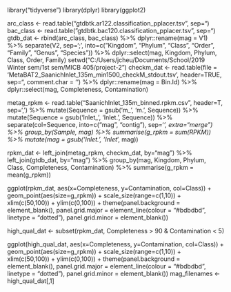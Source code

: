 library("tidyverse")
library(dplyr)
library(ggplot2)

arc_class <- read.table("gtdbtk.ar122.classification_pplacer.tsv", sep="\t")
bac_class <- read.table("gtdbtk.bac120.classification_pplacer.tsv", sep="\t")
gtdb_dat <- rbind(arc_class, bac_class) %>% 
  dplyr::rename(mag = V1) %>% 
  separate(V2, sep=';', into=c("Kingdom", "Phylum", "Class", "Order", "Family", "Genus", "Species")) %>%
  dplyr::select(mag, Kingdom, Phylum, Class, Order, Family)
setwd("C:/Users/jcheu/Documents/School/2019 Winter sem/1st sem/MICB 405/project-2")
checkm_dat <- read.table(file = 'MetaBAT2_SaanichInlet_135m_min1500_checkM_stdout.tsv', header=TRUE, sep="\t", comment.char = '') %>% 
  dplyr::rename(mag = Bin.Id) %>% 
  dplyr::select(mag, Completeness, Contamination)

metag_rpkm <- read.table("SaanichInlet_135m_binned.rpkm.csv", header=T, sep=',') %>% 
  mutate(Sequence = gsub('m_', 'm.', Sequence)) %>% 
  mutate(Sequence = gsub('Inlet_', 'Inlet.', Sequence)) %>% 
  separate(col=Sequence, into=c("mag", "contig"), sep='_', extra="merge") %>% 
  group_by(Sample, mag) %>% 
  summarise(g_rpkm = sum(RPKM)) %>% 
  mutate(mag = gsub('Inlet.', 'Inlet_', mag))

rpkm_dat <- left_join(metag_rpkm, checkm_dat, by="mag") %>% 
  left_join(gtdb_dat, by="mag") %>% 
  group_by(mag, Kingdom, Phylum, Class, Completeness, Contamination) %>% 
  summarise(g_rpkm = mean(g_rpkm))

ggplot(rpkm_dat, aes(x=Completeness, y=Contamination, col=Class)) +
  geom_point(aes(size=g_rpkm)) +
  scale_size(range=c(1,10)) +
  xlim(c(50,100)) +
  ylim(c(0,100)) +
  theme(panel.background = element_blank(),
        panel.grid.major = element_line(colour = "#bdbdbd", linetype = "dotted"),
        panel.grid.minor = element_blank())

high_qual_dat <- subset(rpkm_dat, Completeness > 90 & Contamination < 5)

ggplot(high_qual_dat, aes(x=Completeness, y=Contamination, col=Class)) +
  geom_point(aes(size=g_rpkm)) +
  scale_size(range=c(1,10)) +
  xlim(c(50,100)) +
  ylim(c(0,100)) +
  theme(panel.background = element_blank(),
        panel.grid.major = element_line(colour = "#bdbdbd", linetype = "dotted"),
        panel.grid.minor = element_blank())
mag_filenames <- high_qual_dat[,1]
